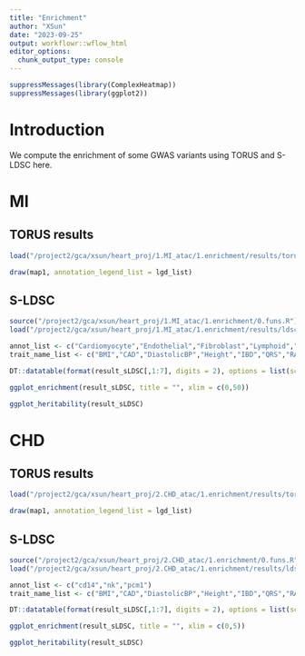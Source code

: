 ```yaml
---
title: "Enrichment"
author: "XSun"
date: "2023-09-25"
output: workflowr::wflow_html
editor_options:
  chunk_output_type: console
---
```


```r
suppressMessages(library(ComplexHeatmap))
suppressMessages(library(ggplot2))
```

# Introduction

We compute the enrichment of some GWAS variants using TORUS and S-LDSC here.


# MI

## TORUS results

```r

load("/project2/gca/xsun/heart_proj/1.MI_atac/1.enrichment/results/torus_results_workspace.RData")

draw(map1, annotation_legend_list = lgd_list)

```


## S-LDSC

```r

source("/project2/gca/xsun/heart_proj/1.MI_atac/1.enrichment/0.funs.R")
load("/project2/gca/xsun/heart_proj/1.MI_atac/1.enrichment/results/ldsc.rdata")

annot_list <- c("Cardiomyocyte","Endothelial","Fibroblast","Lymphoid","Myeloid","Neuronal","Pericyte","vSMCs")
trait_name_list <- c("BMI","CAD","DiastolicBP","Height","IBD","QRS","RA","SystolicBP","aFib","asthma","heart_failure","heart_rate","scz")

DT::datatable(format(result_sLDSC[,1:7], digits = 2), options = list(scrollX = TRUE, keys = TRUE, pageLength = length(annot_list)),rownames = F)

ggplot_enrichment(result_sLDSC, title = "", xlim = c(0,50))

ggplot_heritability(result_sLDSC)


```


# CHD

## TORUS results

```r

load("/project2/gca/xsun/heart_proj/2.CHD_atac/1.enrichment/results/torus_results_workspace.RData")

draw(map1, annotation_legend_list = lgd_list)

```


## S-LDSC

```r

source("/project2/gca/xsun/heart_proj/2.CHD_atac/1.enrichment/0.funs.R")
load("/project2/gca/xsun/heart_proj/2.CHD_atac/1.enrichment/results/ldsc.rdata")

annot_list <- c("cd14","nk","pcm1")
trait_name_list <- c("BMI","CAD","DiastolicBP","Height","IBD","QRS","RA","SystolicBP","aFib","asthma","heart_failure","heart_rate","scz")

DT::datatable(format(result_sLDSC[,1:7], digits = 2), options = list(scrollX = TRUE, keys = TRUE, pageLength = length(annot_list)),rownames = F)

ggplot_enrichment(result_sLDSC, title = "", xlim = c(0,5))

ggplot_heritability(result_sLDSC)


```
